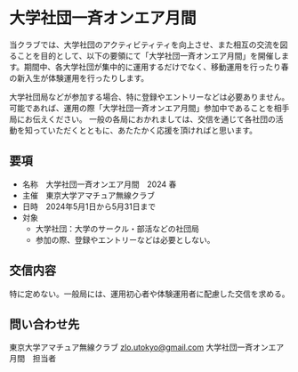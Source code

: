 # 大学社団一斉オンエア月間

当クラブでは、大学社団のアクティビティティを向上させ、また相互の交流を図ることを目的として、以下の要領にて「大学社団一斉オンエア月間」を開催します。期間中、各大学社団が集中的に運用するだけでなく、移動運用を行ったり春の新入生が体験運用を行ったりします。

大学社団局などが参加する場合、特に登録やエントリーなどは必要ありません。可能であれば、運用の際「大学社団一斉オンエア月間」参加中であることを相手局にお伝えください。
一般の各局におかれましては、交信を通じて各社団の活動を知っていただくとともに、あたたかく応援を頂ければと思います。

## 要項

- 名称　大学社団一斉オンエア月間　2024 春
- 主催　東京大学アマチュア無線クラブ
- 日時　2024年5月1日から5月31日まで
- 対象
  - 大学社団：大学のサークル・部活などの社団局
  - 参加の際、登録やエントリーなどは必要としない。

## 交信内容

特に定めない。一般局には、運用初心者や体験運用者に配慮した交信を求める。

## 問い合わせ先

東京大学アマチュア無線クラブ
zlo.utokyo@gmail.com
大学社団一斉オンエア月間　担当者
